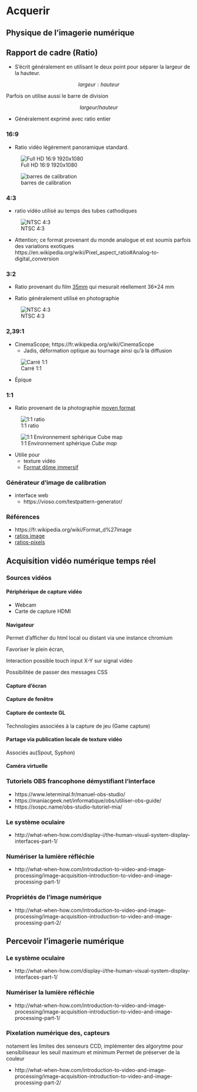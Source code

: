 # Acquerir {#acquerir}

## Physique de l'imagerie numérique

## Rapport de cadre (Ratio)

* S'écrit généralement en utilisant le deux point pour séparer la largeur de la hauteur. 

$$
largeur : hauteur 
$$

Parfois on utilise aussi le barre de division 

$$
largeur / hauteur 
$$

* Généralement exprimé avec ratio entier

### 16:9

* Ratio vidéo légèrement panoramique standard.

![Full HD 16:9 1920x1080 ](medias/lexique/fullHD_16_9_1920x1080.png)

![barres de calibration](medias/lexique/barre_couleurs-1600x900.png)

### 4:3

* ratio vidéo utilisé au temps des tubes cathodiques 

![NTSC 4:3](medias/lexique/NTSC_4_3_640x480.png)


* Attention; ce format provenant du monde analogue et est soumis parfois des variations exotiques
https://en.wikipedia.org/wiki/Pixel_aspect_ratio#Analog-to-digital_conversion



### 3:2
* Ratio provenant du film [35mm](https://en.wikipedia.org/wiki/35_mm_format) qui mesurait réellement 36×24 mm

* Ratio généralement utilisé en photographie

![NTSC 4:3](medias/lexique/Photo_3_2_2000x1333.png)


### 2,39:1 

* CinemaScope; https://fr.wikipedia.org/wiki/CinemaScope 
	* Jadis, déformation optique au tournage ainsi qu'à la diffusion 

![Carré 1:1](medias/lexique/Cinemascope_2_39_1_2390x1000.png)

	
* Épique 


### 1:1 

* Ratio provenant de la photographie [moyen format](https://fr.wikipedia.org/wiki/Appareil_photographique_de_moyen_format) 

![1:1 ratio](medias/lexique/carre_1_1_1000x1000.png)

![1:1 Environnement sphérique *Cube map*](medias/lexique/CubeMap_4096x4096.png)

* Utilie pour 
	* texture vidéo
	* [Format dôme immersif](https://vioso.com/softedge-patterngenerator/domegrids/CubeMap_4096x4096.png)



### Générateur d'image de calibration 

* interface web 
	* https://vioso.com/testpattern-generator/


### Références 

* https://fr.wikipedia.org/wiki/Format_d%27image
* [ratios image](https://en.wikipedia.org/wiki/Display_aspect_ratio){target="_blank"}
* [ratios-pixels](https://en.wikipedia.org/wiki/Pixel_aspect_ratio){target="_blank"}




## Acquisition vidéo numérique temps réel {#acquerir_captation}


### Sources vidéos

#### Périphérique de capture vidéo 
* Webcam
* Carte de capture HDMI

#### Navigateur
Permet d'afficher du html local ou distant via une instance chromium 


Favoriser le plein écran, 

Interaction possible touch input 
X-Y sur signal vidéo

Possibilitée de passer des messages CSS 



#### Capture d'écran

#### Capture de fenêtre 

#### Capture de contexte GL 

Technologies associées à la capture de jeu (Game capture)

#### Partage via publication locale de texture vidéo   

Associés au(Spout, Syphon)


#### Caméra virtuelle 



### Tutoriels OBS francophone démystifiant l'interface

* https://www.leterminal.fr/manuel-obs-studio/
* https://maniacgeek.net/informatique/obs/utiliser-obs-guide/
* https://sospc.name/obs-studio-tutoriel-mia/



### Le système oculaire

* http://what-when-how.com/display-i\nterfaces/the-human-visual-system-display-interfaces-part-1/


### Numériser la lumière réfléchie

* http://what-when-how.com/introduction-to-video-and-image-processing/image-acquisition-introduction-to-video-and-image-processing-part-1/

### Propriétés de l'image numérique 

* http://what-when-how.com/introduction-to-video-and-image-processing/image-acquisition-introduction-to-video-and-image-processing-part-2/



## Percevoir l'imagerie numérique

### Le système oculaire

* http://what-when-how.com/display-i\nterfaces/the-human-visual-system-display-interfaces-part-1/


### Numériser la lumière réfléchie

* http://what-when-how.com/introduction-to-video-and-image-processing/image-acquisition-introduction-to-video-and-image-processing-part-1/

### Pixelation numérique des,  capteurs 

notament les limites des senseurs CCD,
implémenter des algorytme pour sensibiliseaur les seuil maximum et minimum
Permet de préserver de la couleur  


* http://what-when-how.com/introduction-to-video-and-image-processing/image-acquisition-introduction-to-video-and-image-processing-part-2/


